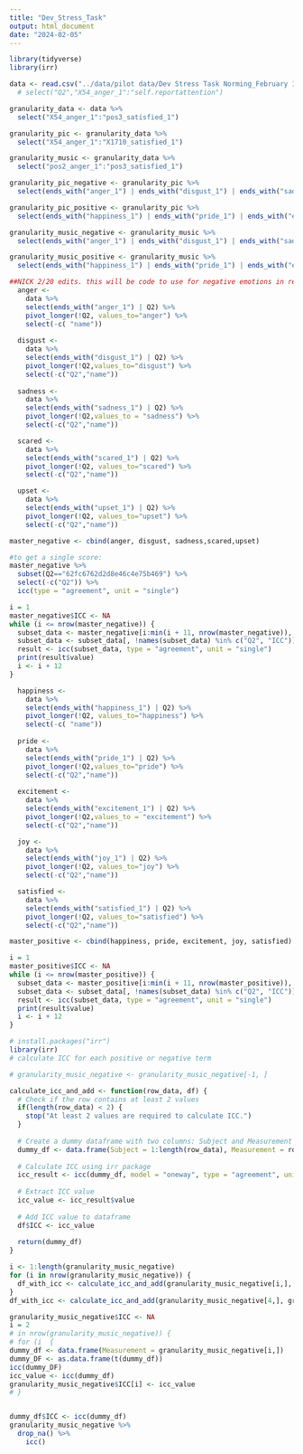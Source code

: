 ```yaml
---
title: "Dev_Stress_Task"
output: html_document
date: "2024-02-05"
---
```


```r
library(tidyverse)
library(irr)
```

```r
data <- read.csv("../data/pilot data/Dev Stress Task Norming_February 12, 2024_13.43 - Dev Stress Task Norming_February 5, 2024_13.43.csv") # %>%
  # select("Q2","X54_anger_1":"self.reportattention")

granularity_data <- data %>%
  select("X54_anger_1":"pos3_satisfied_1")

granularity_pic <- granularity_data %>%
  select("X54_anger_1":"X1710_satisfied_1")

granularity_music <- granularity_data %>%
  select("pos2_anger_1":"pos3_satisfied_1")

granularity_pic_negative <- granularity_pic %>%
  select(ends_with("anger_1") | ends_with("disgust_1") | ends_with("sadness_1") | ends_with("scared_1") | ends_with("upset_1"))

granularity_pic_positive <- granularity_pic %>%
  select(ends_with("happiness_1") | ends_with("pride_1") | ends_with("excitement_1") | ends_with("joy_1") | ends_with("satisfied_1"))

granularity_music_negative <- granularity_music %>%
  select(ends_with("anger_1") | ends_with("disgust_1") | ends_with("sadness_1") | ends_with("scared_1") | ends_with("upset_1") )

granularity_music_positive <- granularity_music %>%
  select(ends_with("happiness_1") | ends_with("pride_1") | ends_with("excitement_1") | ends_with("joy_1") | ends_with("satisfied_1"))

##NICK 2/20 edits. this will be code to use for negative emotions in response to both music + pics
  anger <-
    data %>%
    select(ends_with("anger_1") | Q2) %>% 
    pivot_longer(!Q2, values_to="anger") %>%
    select(-c( "name"))
  
  disgust <-
    data %>%
    select(ends_with("disgust_1") | Q2) %>% 
    pivot_longer(!Q2,values_to="disgust") %>%
    select(-c("Q2","name"))
  
  sadness <-
    data %>%
    select(ends_with("sadness_1") | Q2) %>% 
    pivot_longer(!Q2,values_to = "sadness") %>%
    select(-c("Q2","name"))

  scared <-
    data %>%
    select(ends_with("scared_1") | Q2) %>% 
    pivot_longer(!Q2, values_to="scared") %>%
    select(-c("Q2","name"))

  upset <-
    data %>%
    select(ends_with("upset_1") | Q2) %>% 
    pivot_longer(!Q2, values_to="upset") %>%
    select(-c("Q2","name"))

master_negative <- cbind(anger, disgust, sadness,scared,upset)

#to get a single score:
master_negative %>%
  subset(Q2=="62fc6762d2d8e46c4e75b469") %>% 
  select(-c("Q2")) %>%
  icc(type = "agreement", unit = "single")

i = 1
master_negative$ICC <- NA
while (i <= nrow(master_negative)) {
  subset_data <- master_negative[i:min(i + 11, nrow(master_negative)), ]
  subset_data <- subset_data[, !names(subset_data) %in% c("Q2", "ICC")]
  result <- icc(subset_data, type = "agreement", unit = "single")
  print(result$value)
  i <- i + 12
}

  happiness <-
    data %>%
    select(ends_with("happiness_1") | Q2) %>% 
    pivot_longer(!Q2, values_to="happiness") %>%
    select(-c( "name"))
  
  pride <-
    data %>%
    select(ends_with("pride_1") | Q2) %>% 
    pivot_longer(!Q2,values_to="pride") %>%
    select(-c("Q2","name"))
  
  excitement <-
    data %>%
    select(ends_with("excitement_1") | Q2) %>% 
    pivot_longer(!Q2,values_to = "excitement") %>%
    select(-c("Q2","name"))

  joy <-
    data %>%
    select(ends_with("joy_1") | Q2) %>% 
    pivot_longer(!Q2, values_to="joy") %>%
    select(-c("Q2","name"))

  satisfied <-
    data %>%
    select(ends_with("satisfied_1") | Q2) %>% 
    pivot_longer(!Q2, values_to="satisfied") %>%
    select(-c("Q2","name"))

master_positive <- cbind(happiness, pride, excitement, joy, satisfied)

i = 1
master_positive$ICC <- NA
while (i <= nrow(master_positive)) {
  subset_data <- master_positive[i:min(i + 11, nrow(master_positive)), ]
  subset_data <- subset_data[, !names(subset_data) %in% c("Q2", "ICC")]
  result <- icc(subset_data, type = "agreement", unit = "single")
  print(result$value)
  i <- i + 12
}
```


```r
# install.packages("irr")
library(irr)
# calculate ICC for each positive or negative term

# granularity_music_negative <- granularity_music_negative[-1, ]

calculate_icc_and_add <- function(row_data, df) {
  # Check if the row contains at least 2 values
  if(length(row_data) < 2) {
    stop("At least 2 values are required to calculate ICC.")
  }
  
  # Create a dummy dataframe with two columns: Subject and Measurement
  dummy_df <- data.frame(Subject = 1:length(row_data), Measurement = row_data)
  
  # Calculate ICC using irr package
  icc_result <- icc(dummy_df, model = "oneway", type = "agreement", unit = "single")
  
  # Extract ICC value
  icc_value <- icc_result$value
  
  # Add ICC value to dataframe
  df$ICC <- icc_value
  
  return(dummy_df)
}

i <- 1:length(granularity_music_negative)
for (i in nrow(granularity_music_negative)) {
  df_with_icc <- calculate_icc_and_add(granularity_music_negative[i,], granularity_music_negative)
}
df_with_icc <- calculate_icc_and_add(granularity_music_negative[4,], granularity_music_negative)

granularity_music_negative$ICC <- NA
i = 2
# in nrow(granularity_music_negative)) {
# for (i  {
dummy_df <- data.frame(Measurement = granularity_music_negative[i,])
dummy_DF <- as.data.frame(t(dummy_df))
icc(dummy_DF)
icc_value <- icc(dummy_df)
granularity_music_negative$ICC[i] <- icc_value 
# }


dummy_df$ICC <- icc(dummy_df)
granularity_music_negative %>%
  drop_na() %>%
    icc()
```
